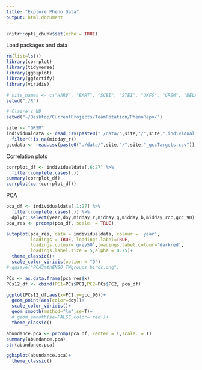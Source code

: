 ```yaml
---
title: "Explore Pheno Data"
output: html_document
---
```


```r
knitr::opts_chunk$set(echo = TRUE)
```

Load packages and data
```r
rm(list=ls())
library(corrplot)
library(tidyverse)
library(ggbiplot)
library(ggfortify)
library(viridis)

# site_names <- c("HARV", "BART", "SCBI", "STEI", "UKFS", "GRSM", "DELA", "CLBJ")
setwd("./R")

# Claire's WD
setwd("~/Desktop/CurrentProjects/TeamRotation/PhenoRepo/")

site <- "GRSM"
individualdata <- read_csv(paste0("./data/",site,"/",site,"_individual.csv")) %>% 
  filter(!is.na(midday_r))
gccdata <- read.csv(paste0("./data/",site,"/",site,"_gccTargets.csv"))
```

Correlation plots
```r
corrplot_df <- individualdata[,6:27] %>% 
  filter(complete.cases(.))
summary(corrplot_df)
corrplot(cor(corrplot_df))
```

PCA
```r

pca_df <- individualdata[,1:27] %>% 
  filter(complete.cases(.)) %>% 
  dplyr::select(year,doy,midday_r,midday_g,midday_b,midday_rcc,gcc_90)
pca_res <- prcomp(pca_df, scale. = TRUE)

autoplot(pca_res, data = individualdata, colour = 'year',
         loadings = TRUE, loadings.label=TRUE,
         loadings.colour='grey50',loadings.label.colour='darkred',
         loadings.label.size = 5,alpha = 0.75)+
  theme_classic()+
  scale_color_viridis(option = "D")
# ggsave("PCA3mthENSO_TWgroups_birds.png")

PCs <- as.data.frame(pca_res$x)
PCs12_df <- cbind(PC1=PCs$PC1,PC2=PCs$PC2, pca_df)

ggplot(PCs12_df,aes(x=PC1,y=gcc_90))+
  geom_point(aes(color=doy))+
  scale_color_viridis()+
  geom_smooth(method="lm",se=T)+
  # geom_smooth(se=FALSE,color='red')+
  theme_classic()

abundance.pca <- prcomp(pca_df, center = T,scale. = T)
summary(abundance.pca)
str(abundance.pca)

ggbiplot(abundance.pca)+
  theme_classic()

```

